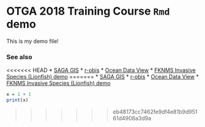 # OTGA 2018 Training Course `Rmd` demo
This is my demo file!

### See also
<<<<<<< HEAD
* [SAGA GIS](examples/saga-gis)
* [r-obis](examples/robis)
* [Ocean Data View](examples/odv)
* [FKNMS Invasive Species (Lionfish) demo](pages/Q14)
=======
* [SAGA GIS](../saga-gis)
* [r-obis](../robis)
* [Ocean Data View](../odv)
* [FKNMS Invasive Species (Lionfish) demo](../../pages/Q14)

```r
x = 1 + 1
print(x)
```
>>>>>>> eb48173cc7462fe9df4e81b9d95161d4908a3d9a
